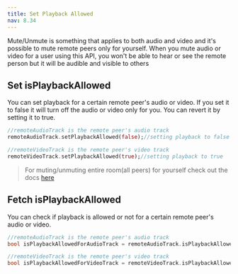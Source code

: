 ```yaml
---
title: Set Playback Allowed
nav: 8.34
---
```


Mute/Unmute is something that applies to both audio and video and it's possible to mute remote peers only for yourself. When you mute audio or video for a user using this API, you won't be able to hear or see the remote person but it will be audible and visible to others

## Set isPlaybackAllowed

You can set playback for a certain remote peer's audio or video. If you set it to false it will turn off the audio or video only for you. You can revert it by setting it to true.

```dart
//remoteAudioTrack is the remote peer's audio track
remoteAudioTrack.setPlaybackAllowed(false);//setting playback to false

//remoteVideoTrack is the remote peer's video track
remoteVideoTrack.setPlaybackAllowed(true);//setting playback to true
```

> For muting/unmuting entire room(all peers) for yourself check out the docs [here](../features/mute#mute-remote-peers-locally)

## Fetch isPlaybackAllowed

You can check if playback is allowed or not for a certain remote peer's audio or video.

```dart
//remoteAudioTrack is the remote peer's audio track
bool isPlaybackAllowedForAudioTrack = remoteAudioTrack.isPlaybackAllowed

//remoteVideoTrack is the remote peer's video track
bool isPlaybackAllowedForVideoTrack = remoteVideoTrack.isPlaybackAllowed
```
